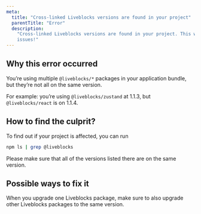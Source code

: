 ```yaml
---
meta:
  title: "Cross-linked Liveblocks versions are found in your project"
  parentTitle: "Error"
  description:
    "Cross-linked Liveblocks versions are found in your project. This will cause
    issues!"
---
```


## Why this error occurred

You’re using multiple `@liveblocks/*` packages in your application bundle, but
they’re not all on the same version.

For example: you’re using `@liveblocks/zustand` at 1.1.3, but
`@liveblocks/react` is on 1.1.4.

## How to find the culprit?

To find out if your project is affected, you can run

```bash
npm ls | grep @liveblocks
```

Please make sure that all of the versions listed there are on the same version.

## Possible ways to fix it

When you upgrade one Liveblocks package, make sure to also upgrade other
Liveblocks packages to the same version.

